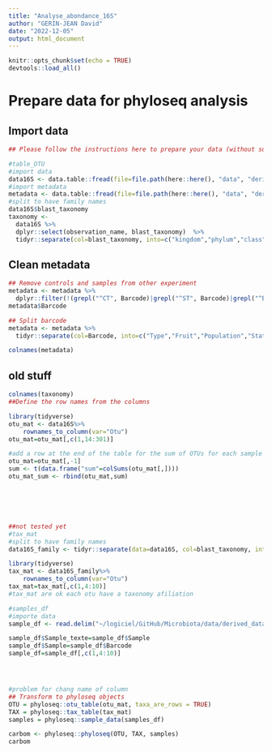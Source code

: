 ```yaml
---
title: "Analyse_abondance_16S"
author: "GERIN-JEAN David"
date: "2022-12-05"
output: html_document
---
```


```r
knitr::opts_chunk$set(echo = TRUE)
devtools::load_all()
```

# Prepare data for phyloseq analysis
## Import data
```r
## Please follow the instructions here to prepare your data (without subsetting samples or taxa): https://vaulot.github.io/tutorials/Phyloseq_tutorial.html#read-the-data-and-create-phyloseq-objects

#table_OTU
#import data
data16S <- data.table::fread(file=file.path(here::here(), "data", "derived_data", "2022_16S_JRLAT_cleaned_filtered_abundance_final.tsv"), sep="\t",header=TRUE)
#import metadata
metadata <- data.table::fread(file=file.path(here::here(), "data", "derived_data", "Metadata_final.tsv"), sep="\t",header=TRUE)
#split to have family names
data16S$blast_taxonomy
taxonomy <- 
  data16S %>%
  dplyr::select(observation_name, blast_taxonomy)  %>%
  tidyr::separate(col=blast_taxonomy, into=c("kingdom","phylum","class","order","family","genus","species"),  sep=";", remove=TRUE)
```

## Clean metadata
```r

## Remove controls and samples from other experiment
metadata <- metadata %>%
  dplyr::filter(!(grepl("^CT", Barcode)|grepl("^ST", Barcode)|grepl("^BL", Barcode)|grepl("^CH", Barcode)))
metadata$Barcode

## Split barcode
metadata <- metadata %>%
  tidyr::separate(col=Barcode, into=c("Type","Fruit","Population","Status","Number"),  sep="_", remove=FALSE)

colnames(metadata)
```

## old stuff
```r
colnames(taxonomy)
##Define the row names from the columns

library(tidyverse)
otu_mat <- data16S%>%
    rownames_to_column(var="Otu")
otu_mat=otu_mat[,c(1,14:301)]

#add a row at the end of the table for the sum of OTUs for each sample
otu_mat=otu_mat[,-1]
sum <- t(data.frame("sum"=colSums(otu_mat[,])))
otu_mat_sum <- rbind(otu_mat,sum)






##not tested yet
#tax_mat
#split to have family names
data16S_family <- tidyr::separate(data=data16S, col=blast_taxonomy, into=c("kingdom","phylum","class","order","family","genus","species"),  sep=";")

library(tidyverse)
tax_mat <- data16S_family%>%
    rownames_to_column(var="Otu")
tax_mat=tax_mat[,c(1,4:10)]
#tax_mat are ok each otu have a taxonomy afiliation 

#samples_df
#importe data
sample_df <- read.delim("~/logiciel/GitHub/Microbiota/data/derived_data/Metadata_final.tsv")

sample_df$Sample_texte=sample_df$Sample
sample_df$Sample=sample_df$Barcode
sample_df=sample_df[,c(1,4:10)]




#problem for chang name of column 
## Transform to phyloseq objects
OTU = phyloseq::otu_table(otu_mat, taxa_are_rows = TRUE)
TAX = phyloseq::tax_table(tax_mat)
samples = phyloseq::sample_data(samples_df)

carbom <- phyloseq::phyloseq(OTU, TAX, samples)
carbom
```